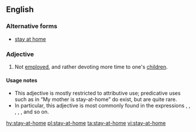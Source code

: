 ==English==

===Alternative forms===
* [[stay at home]]

===Adjective===
{{en-adj|head=[[stay]]-[[at]]-[[home]]|-}}

# {{label|en|of a parent}} Not [[employed]], and rather devoting more time to one's [[children]].

====Usage notes====
* This adjective is mostly restricted to attributive use; predicative uses such as in “My mother is stay-at-home” do exist, but are quite rare.
* In particular, this adjective is most commonly found in the expressions {{m|en||stay-at-home mother}}, {{m|en||father}}, {{m|en||mom}}, {{m|en||dad}}, {{m|en||motherhood}}, and so on.

[[hy:stay-at-home]]
[[pl:stay-at-home]]
[[ta:stay-at-home]]
[[vi:stay-at-home]]